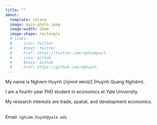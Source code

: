 ```yaml
---
title: ""
about: 
  template: solana
  image: main-photo.jpeg
  image-width: 24em 
  image-shape: rectangle
  # links:
  #   - icon: twitter
  #     #text: twitter
  #     href: https://twitter.com/nghiempact
  #   - icon: github
  #     #text: Github
  #     href: https://github.com/nqhuynh
---
```


My name is Nghiem Huynh \[/ŋim˧˧ wɨn˨˩/\] (Huỳnh Quang Nghiêm).

I am a fourth-year PhD student in economics at Yale University.

My research interests are trade, spatial, and development economics.

\
Email: `nghiem.huynh@yale.edu`
